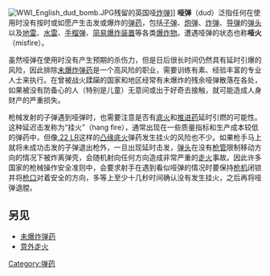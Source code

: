 {{Unreferenced|time=2020-11-16T07:07:28+00:00}}
[[File:WWI_English_dud_bomb.JPG|thumb]]残留的英国哑[[炸弹|炸弹]]]]
'''哑弹'''（dud）泛指任何在使用时没有按时或如愿产生击发或爆炸的[[弹药|弹药]]，包括[[子弹|子弹]]、[[炮弹|炮弹]]、[[炸弹|炸弹]]、[[导弹|导弹]]的[[弹头|弹头]]以及[[地雷|地雷]]、[[水雷|水雷]]、[[手榴弹|手榴弹]]、[[简易爆炸装置|简易爆炸装置]]等各类[[爆炸物|爆炸物]]。遭遇哑弹的状态也称'''哑火'''（misfire）。

虽然哑弹在使用时没有产生预期的杀伤力，但是日后很长时间仍然具有延时引爆的风险，因此排除[[未爆炸弹药|未爆炸弹药]]是一个高风险的职业，需要训练有素、经验丰富的专业人士来执行。在曾被战火蹂躏的国家和地区经常有未爆炸的残余哑弹散落在各处，如果被没有防备心的人（特别是儿童）无意间或出于好奇去接触，就可能造成人身财产的严重损失。

枪械发射的子弹遇到哑弹时，也需要注意是否有[[底火|底火]]和[[推进药|推进药]]延时引燃的可能性。这种延迟击发称为“挂火”（hang fire），通常出现在一些质量指标和生产成本较低的弹药中，但像[[.22_LR|.22 LR]]这样的[[凸缘底火|凸缘底火]]弹药发生挂火的风险也不少。如果枪手马上就将未成功击发的子弹退出枪外，一旦出现延时击发，[[弹丸|弹头]]在没有[[枪管|枪管]]限制移动方向的情况下被炸离弹壳，会随机射向任何方向造成非常严重的[[走火|走火]]事故。因此许多国家的枪械操作安全准则中，会要求射手在遇到看似哑弹的情况时要保持[[枪机|枪机]]闭锁并将[[枪口|枪口]]对着安全的方向，多等上至少十几秒时间确认没有发生挂火，之后再将哑弹退膛。

== 另见 ==
*[[未爆炸弹药|未爆炸弹药]]
*[[走火#意外走火|意外走火]]

{{reflist}}

[[Category:弹药|Category:弹药]]